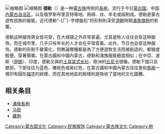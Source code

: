 {{expand language|1=mn|time=}}
[[File:Mongolian_landscapes_and_city_life_15.jpg|缩略图]]
[[File:National_costume_Mongolia_1.jpg|缩略图]]
'''德勒'''（{{lang-mn|дээл}}）是一种[[蒙古族|蒙古族]]传统的[[長袍|長袍]]，流行于今日[[蒙古国|蒙古国]]、中国[[内蒙古自治区|内蒙古自治区]]，以及俄罗斯布里亚特等地。用绵、丝、羊毛或绢制成。德勒是蒙古遊牧民族的服裝，近代德勒“-{厂}-字襟盤扣”的形制則深受[[清朝|清朝]]時期[[滿族|滿族]][[旗袍|旗袍]]的影響。

德勒这种服饰男女皆可穿，在大城镇之外非常普遍，尤其是牧人往往会穿这种服饰。而在城市里，几乎只有年长的人才会在平常穿着。此外，节日也会穿这种服饰。德勒的形制千變萬化，但無論哪種都是為了方便遊牧生活而被創造的，都極度輕便、穿著簡單。在蒙古國和中國內蒙古，德勒和滿族服裝極度相似；在中亞、波斯（[[伊朗|伊朗]]）、印度，德勒又與的[[土耳其式长衫|土耳其式长衫]]、欧洲的[[丘尼卡|丘尼卡]]很像。德勒下摆只及膝部，下部往往为蓝色、橄榄色或紫红色，在蒙古國和中國內蒙古往往會和[[馬褂|馬褂]]一樣印有圓形[[福字|福字]]的紋樣，而在其他地區的紋樣則是吸收了當地的文化圖騰。

==相关条目==
{{commonscat|Deels|德勒}}
*[[滿族長袍|滿族長袍]]
*[[马褂|马褂]]
*[[藏袍|藏袍]]

{{中国民族服饰}}
[[Category:蒙古国文化|Category:蒙古国文化]]
[[Category:民族服饰|Category:民族服饰]]
[[Category:蒙古族文化|Category:蒙古族文化]]
[[Category:袍|Category:袍]]